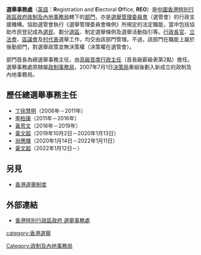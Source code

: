 {{Distinguish|選舉管理委員會 (香港)|選舉委員會 (香港)}}
{{香港政府部門基礎資訊|
中文部門名稱=選舉事務處|
英文部門名稱=Registration and Electoral Office|
部門標誌=Hong Kong SAR Regional Emblem.svg|
部門標誌名稱 = 中華人民共和國香港特別行政區政府標誌|
首長職銜=總選舉事務主任|
首長姓名=[[黃文超_(香港)|黃文超]]
|副首長職銜2=首席選舉事務主任
|副首長姓名2=陳淑華
|副首長職銜3=副總選舉事務主任
|副首長姓名3=黎振業、李惠芳、鄧麗嫻、袁福長、江慧蘭、郭秀芬、王雙菁、鄭灝鏘
|成立年份=1984年|
所屬部門=[[政制及內地事務局|政制及內地事務局]]|
總部={{HK}}[[灣仔|灣仔]][[港灣道|港灣道]]25號<br>[[海港中心|海港中心]]10樓1003-1009室|
網站=[http://www.reo.gov.hk/ www.reo.gov.hk/]|
}}
'''選舉事務處'''（[[英語|英語]]：'''R'''egistration and '''E'''lectoral '''O'''ffice, '''REO'''）是[[中华人民共和国|中國]][[香港特別行政區政府|香港特別行政區政府]][[政制及內地事務局|政制及內地事務局]]轄下的[[香港特別行政區政府部門|部門]]，亦是[[選舉管理委員會_(香港)|選舉管理委員會]]（選管會）的行政支援機構。協助選管會執行《選舉管理委員會條例》所規定的法定職能，當中包括協助市民登記成為[[選民|選民]]、劃分[[選區|選區]]、制定選舉條例及選舉活動指引等。[[香港特別行政區行政長官|行政長官]]、[[香港立法會|立法會]]、[[香港區議會|區議會]]及[[村代表|村代表]]選舉工作，均交由該部門管理。不過，該部門在職能上屬於後勤部門，對選舉政策並無決策權（決策權在選管會）。

部門首長為總選舉事務主任，由[[行政主任_(香港公務員)|高級首席行政主任]]（首長級薪級表第2點）擔任。選舉事務處原隸屬[[政制事務局|政制事務局]]，2007年7月1日[[決策局|決策局]]重組後劃入新成立的政制及內地事務局。

== 歷任總選舉事務主任 ==
{{Expand list}}
* [[丁徐慧明|丁徐慧明]]（2006年－2011年）
* [[李柏康|李柏康]]（2011年－2016年）
* [[黃思文|黃思文]]（2016年－2019年）
* [[黃文超_(香港)|黃文超]]（2019年10月2日－2020年1月13日）
* [[翁應輝|翁應輝]]（2020年1月14日－2022年1月11日）
* [[黃文超_(香港)|黃文超]]（2022年1月12日－）

==另見==
*[[香港選舉制度|香港選舉制度]]


==外部連結==
*[http://www.reo.gov.hk/ 香港特別行政區政府 選舉事務處]

{{香港特別行政區政府部門}}

[[Category:政制及內地事務局|Category:政制及內地事務局]]
[[category:香港選舉|category:香港選舉]]